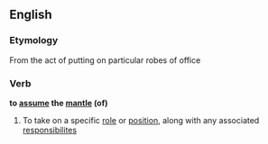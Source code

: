 ==English==

===Etymology===
From the act of putting on particular robes of office

===Verb===
'''to [[assume]] the [[mantle]] (of)'''

# {{context|idiomatic|lang=en}} To take on a specific [[role]] or [[position]], along with any associated [[responsibility|responsibilites]]